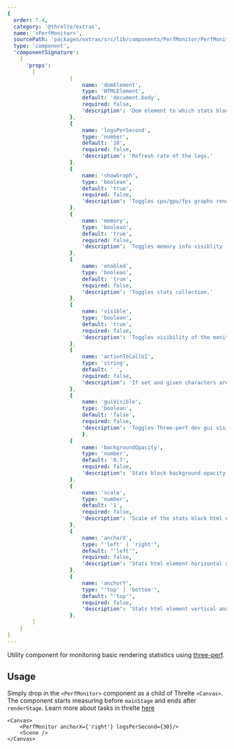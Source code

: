 ```yaml
---
{
  order: 7.4,
  category: '@threlte/extras',
  name: '<PerfMonitor>',
  sourcePath: 'packages/extras/src/lib/components/PerfMonitor/PerfMonitor.svelte',
  type: 'component',
  'componentSignature':
    {
      'props':
        [
					{
						name: 'domElement',
						type: 'HTMLElement',
						default: 'document.body',
						required: false,
						'description': 'Dom element to which stats block will be attached to.'
					},
					{
						name: 'logsPerSecond',
						type: 'number',
						default: '10',
						required: false,
						'description': 'Refresh rate of the logs.'
					},
					{
						name: 'showGraph',
						type: 'boolean',
						default: 'true',
						required: false,
						'description': 'Toggles cpu/gpu/fps graphs rendering.'
					},
					{
						name: 'memory',
						type: 'boolean',
						default: 'true',
						required: false,
						'description': 'Toggles memory info visiblity (geometries, textures, shaders)'
					},
					{
						name: 'enabled',
						type: 'boolean',
						default: 'true',
						required: false,
						'description': 'Toggles stats collection.'
					},
					{
						name: 'visible',
						type: 'boolean',
						default: 'true',
						required: false,
						'description': 'Toggles visibility of the monitor html element. Setting `false` does not stop collection of the stats.'
					},
					{
						name: 'actionToCallUI',
						type: 'string',
						default: ' ',
						required: false,
						'description': 'If set and given characters are typed in the the tab window, the three-perf dev gui will be shown. Disabled by default (empty string).'
					},
					{
						name: 'guiVisible',
						type: 'boolean',
						default: 'false',
						required: false,
						'description': 'Toggles Three-perf dev gui visiblity.'
						},
					{
						name: 'backgroundOpacity',
						type: 'number',
						default: '0.7',
						required: false,
						'description': 'Stats block background opacity level.'
					},
					{
						name: 'scale',
						type: 'number',
						default: '1',
						required: false,
						'description': 'Scale of the stats block html element.'
					},
					{
						name: 'anchorX',
						type: "'left' | 'right'",
						default: "'left'",
						required: false,
						'description': 'Stats html element horizontal anchor.'
					},
					{
						name: 'anchorY',
						type: "'top' | 'bottom'",
						default: "'top'",
						required: false,
						'description': 'Stats html element vertical anchor.'
					},
        ]
    }
}
---
```


Utility component for monitoring basic rendering statistics using [three-perf](https://github.com/TheoTheDev/three-perf).

<Example path="extras/perf-monitor" />

## Usage

Simply drop in the `<PerfMonitor>` component as a child of Threlte `<Canvas>`.
The component starts measuring before `mainStage` and ends after `renderStage`.
Learn more about tasks in threlte [here](/docs/learn/basics/scheduling-tasks)


```svelte
<Canvas>
	<PerfMonitor anchorX={'right'} logsPerSecond={30}/>
	<Scene />
</Canvas>
```
